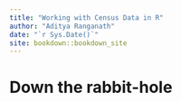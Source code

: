 ```yaml
--- 
title: "Working with Census Data in R"
author: "Aditya Ranganath"
date: "`r Sys.Date()`"
site: bookdown::bookdown_site
---
```


# Down the rabbit-hole

